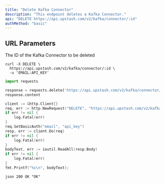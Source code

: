 ```yaml
---
title: "Delete Kafka Connector"
description: "This endpoint deletes a Kafka Connector."
api: "DELETE https://api.upstash.com/v2/kafka/connector/:id"
authMethod: "basic"
---
```


## URL Parameters

<ParamField path="id" type="string" required>
  The ID of the Kafka Connector to be deleted
</ParamField>

<RequestExample>

```shell curl
curl -X DELETE \
  https://api.upstash.com/v2/kafka/connector/:id \
  -u 'EMAIL:API_KEY'
```

```python Python
import requests

response = requests.delete('https://api.upstash.com/v2/kafka/connector/:id' auth=('EMAIL', 'API_KEY'))
response.content
```

```go Go
client := &http.Client{}
req, err := http.NewRequest("DELETE", "https://api.upstash.com/v2/kafka/connector/:id", nil)
if err != nil {
    log.Fatal(err)
}
req.SetBasicAuth("email", "api_key")
resp, err := client.Do(req)
if err != nil {
    log.Fatal(err)
}
bodyText, err := ioutil.ReadAll(resp.Body)
if err != nil {
    log.Fatal(err)
}
fmt.Printf("%s\n", bodyText);
```

</RequestExample>

<ResponseExample>```json 200 OK "OK" ```</ResponseExample>
